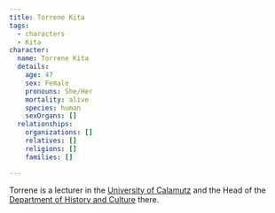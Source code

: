 ```yaml
---
title: Torrene Kita
tags:
  - characters
  - Kita
character:
  name: Torrene Kita
  details:
    age: 47
    sex: Female
    pronouns: She/Her
    mortality: alive
    species: human
    sexOrgans: []
  relationships:
    organizations: []
    relatives: []
    religions: []
    families: []

---
```


Torrene is a lecturer in the
[University of Calamutz](/organizations/university-of-calamutz/) and the
Head of the
[Department of History and Culture](/organizations/department-of-history-and-culture/)
there.
